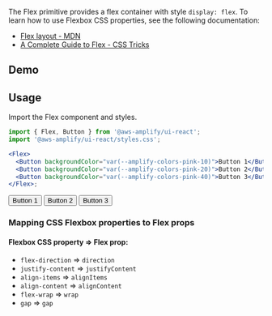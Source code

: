 

The Flex primitive provides a flex container with style `display: flex`. To learn how to use Flexbox CSS properties, see the following documentation:

- [Flex layout - MDN](https://developer.mozilla.org/en-US/docs/Learn/CSS/CSS_layout/Flexbox)
- [A Complete Guide to Flex - CSS Tricks](https://css-tricks.com/snippets/css/a-guide-to-flexbox/)

## Demo

<FlexDemo />

## Usage

Import the Flex component and styles.

```jsx
import { Flex, Button } from '@aws-amplify/ui-react';
import '@aws-amplify/ui-react/styles.css';

<Flex>
  <Button backgroundColor="var(--amplify-colors-pink-10)">Button 1</Button>
  <Button backgroundColor="var(--amplify-colors-pink-20)">Button 2</Button>
  <Button backgroundColor="var(--amplify-colors-pink-40)">Button 3</Button>
</Flex>;
```

<Flex>
  <Button backgroundColor="var(--amplify-colors-pink-10)">Button 1</Button>
  <Button backgroundColor="var(--amplify-colors-pink-20)">Button 2</Button>
  <Button backgroundColor="var(--amplify-colors-pink-40)">Button 3</Button>
</Flex>

### Mapping CSS Flexbox properties to Flex props

#### Flexbox CSS property => Flex prop:

- `flex-direction` => `direction`
- `justify-content` => `justifyContent`
- `align-items` => `alignItems`
- `align-content` => `alignContent`
- `flex-wrap` => `wrap`
- `gap` => `gap`
